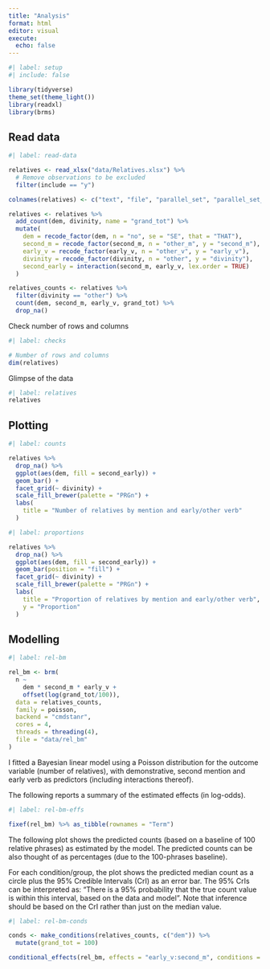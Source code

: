 ```yaml
---
title: "Analysis"
format: html
editor: visual
execute: 
  echo: false
---
```


```r
#| label: setup
#| include: false

library(tidyverse)
theme_set(theme_light())
library(readxl)
library(brms)
```

## Read data

```r
#| label: read-data

relatives <- read_xlsx("data/Relatives.xlsx") %>%
  # Remove observations to be excluded
  filter(include == "y")

colnames(relatives) <- c("text", "file", "parallel_set", "parallel_set_id", "dem", "second_m", "include", "early_v", "correlative", "the", "divinity", "generic", "be")

relatives <- relatives %>%
  add_count(dem, divinity, name = "grand_tot") %>%
  mutate(
    dem = recode_factor(dem, n = "no", se = "SE", that = "THAT"),
    second_m = recode_factor(second_m, n = "other_m", y = "second_m"),
    early_v = recode_factor(early_v, n = "other_v", y = "early_v"),
    divinity = recode_factor(divinity, n = "other", y = "divinity"),
    second_early = interaction(second_m, early_v, lex.order = TRUE)
  )

relatives_counts <- relatives %>%
  filter(divinity == "other") %>%
  count(dem, second_m, early_v, grand_tot) %>%
  drop_na()
```

Check number of rows and columns

```r
#| label: checks

# Number of rows and columns
dim(relatives)
```

Glimpse of the data

```r
#| label: relatives
relatives
```

## Plotting

```r
#| label: counts

relatives %>%
  drop_na() %>%
  ggplot(aes(dem, fill = second_early)) +
  geom_bar() +
  facet_grid(~ divinity) +
  scale_fill_brewer(palette = "PRGn") +
  labs(
    title = "Number of relatives by mention and early/other verb"
  )
```

```r
#| label: proportions

relatives %>%
  drop_na() %>%
  ggplot(aes(dem, fill = second_early)) +
  geom_bar(position = "fill") +
  facet_grid(~ divinity) +
  scale_fill_brewer(palette = "PRGn") +
  labs(
    title = "Proportion of relatives by mention and early/other verb",
    y = "Proportion"
  )
```

## Modelling

```r
#| label: rel-bm

rel_bm <- brm(
  n ~
    dem * second_m * early_v +
    offset(log(grand_tot/100)),
  data = relatives_counts,
  family = poisson,
  backend = "cmdstanr",
  cores = 4,
  threads = threading(4),
  file = "data/rel_bm"
)
```

I fitted a Bayesian linear model using a Poisson distribution for the outcome variable (number of relatives), with demonstrative, second mention and early verb as predictors (including interactions thereof).

The following reports a summary of the estimated effects (in log-odds).

```r
#| label: rel-bm-effs

fixef(rel_bm) %>% as_tibble(rownames = "Term")
```

The following plot shows the predicted counts (based on a baseline of 100 relative phrases) as estimated by the model. The predicted counts can be also thought of as percentages (due to the 100-phrases baseline).

For each condition/group, the plot shows the predicted median count as a circle plus the 95% Credible Intervals (CrI) as an error bar. The 95% CrIs can be interpreted as: "There is a 95% probability that the true count value is within this interval, based on the data and model". Note that inference should be based on the CrI rather than just on the median value.

```r
#| label: rel-bm-conds

conds <- make_conditions(relatives_counts, c("dem")) %>%
  mutate(grand_tot = 100)

conditional_effects(rel_bm, effects = "early_v:second_m", conditions = conds)
```
